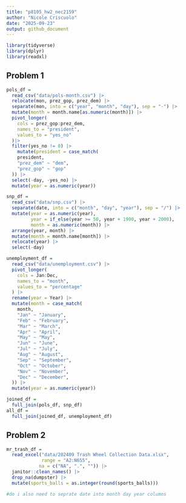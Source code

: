 ```yaml
---
title: "p8105_hw2_nec2159"
author: "Nicole Criscuolo"
date: "2025-09-23"
output: github_document
---
```


```r
library(tidyverse)
library(dplyr)
library(readxl)
```
 
## Problem 1

```r
pols_df =
  read_csv("data/pols-month.csv") |> 
  relocate(mon, prez_gop, prez_dem) |> 
  separate(mon, into = c("year", "month", "day"), sep = "-") |> 
  mutate(month = month.name[as.numeric(month)]) |> 
  pivot_longer(
    cols = prez_gop:prez_dem,
    names_to = "president",
    values_to = "yes_no"
  )|> 
  filter(yes_no != 0) |> 
    mutate(president = case_match(
    president,
    "prez_dem" ~ "dem",
    "prez_gop" ~ "gop"
  )) |> 
  select(-day, -yes_no) |> 
  mutate(year = as.numeric(year))
```

```r
snp_df = 
  read_csv("data/snp.csv") |> 
  separate(date, into = c("month", "day", "year"), sep = "/") |> 
  mutate(year = as.numeric(year), 
         year = if_else(year >= 50, year + 1900, year + 2000),
         month = as.numeric(month)) |> 
  arrange(year, month) |> 
  mutate(month = month.name[month]) |> 
  relocate(year) |> 
  select(-day)
```
  
```r
unemployment_df =
  read_csv("data/unemployment.csv") |> 
  pivot_longer(
    cols = Jan:Dec,
    names_to = "month",
    values_to = "percentage"
  ) |> 
  rename(year = Year) |> 
  mutate(month = case_match(
    month,
    "Jan" ~ "January",
    "Feb" ~ "February",
    "Mar" ~ "March",
    "Apr" ~ "April",
    "May" ~ "May",
    "Jun" ~ "June",
    "Jul" ~ "July",
    "Aug" ~ "August",
    "Sep" ~ "September",
    "Oct" ~ "October",
    "Nov" ~ "November",
    "Dec" ~ "December",
  )) |> 
  mutate(year = as.numeric(year))
```

```r
joined_df = 
  full_join(pols_df, snp_df)
all_df = 
  full_join(joined_df, unemployment_df)
```

## Problem 2

```r
mr_trash_df =
  read_excel("data/202409 Trash Wheel Collection Data.xlsx", 
             range = "A2:N655", 
            na = c("NA", ".", "")) |> 
  janitor::clean_names() |> 
  drop_na(dumpster) |> 
  mutate(sports_balls = as.integer(round(sports_balls)))

#do i also need to seprate date into month day year columns
```





